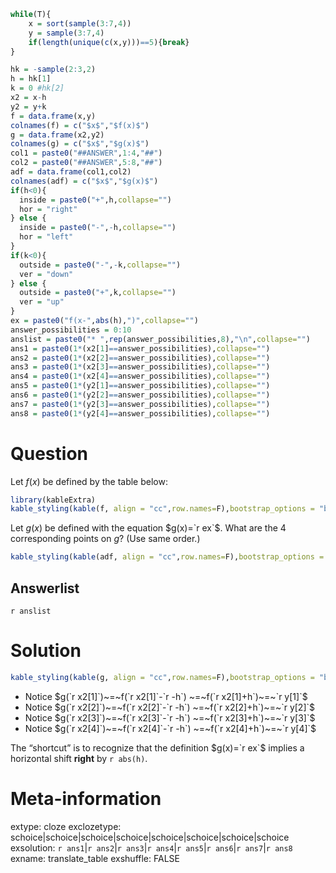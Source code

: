 ```r
while(T){
    x = sort(sample(3:7,4))
    y = sample(3:7,4)
    if(length(unique(c(x,y)))==5){break}
}

hk = -sample(2:3,2)
h = hk[1]
k = 0 #hk[2]
x2 = x-h
y2 = y+k
f = data.frame(x,y)
colnames(f) = c("$x$","$f(x)$")
g = data.frame(x2,y2)
colnames(g) = c("$x$","$g(x)$")
col1 = paste0("##ANSWER",1:4,"##")
col2 = paste0("##ANSWER",5:8,"##")
adf = data.frame(col1,col2)
colnames(adf) = c("$x$","$g(x)$")
if(h<0){
  inside = paste0("+",h,collapse="")
  hor = "right"
} else {
  inside = paste0("-",-h,collapse="")
  hor = "left"
}
if(k<0){
  outside = paste0("-",-k,collapse="")
  ver = "down"
} else {
  outside = paste0("+",k,collapse="")
  ver = "up"
}
ex = paste0("f(x-",abs(h),")",collapse="")
answer_possibilities = 0:10
anslist = paste0("* ",rep(answer_possibilities,8),"\n",collapse="")
ans1 = paste0(1*(x2[1]==answer_possibilities),collapse="")
ans2 = paste0(1*(x2[2]==answer_possibilities),collapse="")
ans3 = paste0(1*(x2[3]==answer_possibilities),collapse="")
ans4 = paste0(1*(x2[4]==answer_possibilities),collapse="")
ans5 = paste0(1*(y2[1]==answer_possibilities),collapse="")
ans6 = paste0(1*(y2[2]==answer_possibilities),collapse="")
ans7 = paste0(1*(y2[3]==answer_possibilities),collapse="")
ans8 = paste0(1*(y2[4]==answer_possibilities),collapse="")
```

Question
========

Let $f(x)$ be defined by the table below:

```r
library(kableExtra)
kable_styling(kable(f, align = "cc",row.names=F),bootstrap_options = "bordered",full_width = F)
```

Let $g(x)$ be defined with the equation $g(x)=`r ex`$. What are the 4 corresponding points on $g$? (Use same order.)

```r
kable_styling(kable(adf, align = "cc",row.names=F),bootstrap_options = "bordered",full_width = F)
```




Answerlist
--------
`r anslist`


Solution
========



```r
kable_styling(kable(g, align = "cc",row.names=F),bootstrap_options = "bordered",full_width = F)
```

* Notice $g(`r x2[1]`)~=~f(`r x2[1]`-`r -h`) ~=~f(`r x2[1]+h`)~=~`r y[1]`$
* Notice $g(`r x2[2]`)~=~f(`r x2[2]`-`r -h`) ~=~f(`r x2[2]+h`)~=~`r y[2]`$
* Notice $g(`r x2[3]`)~=~f(`r x2[3]`-`r -h`) ~=~f(`r x2[3]+h`)~=~`r y[3]`$
* Notice $g(`r x2[4]`)~=~f(`r x2[4]`-`r -h`) ~=~f(`r x2[4]+h`)~=~`r y[4]`$

The "shortcut" is to recognize that the definition $g(x)=`r ex`$ implies a horizontal shift **right** by `r abs(h)`.

Meta-information
============
extype: cloze
exclozetype: schoice|schoice|schoice|schoice|schoice|schoice|schoice|schoice
exsolution: `r ans1`|`r ans2`|`r ans3`|`r ans4`|`r ans5`|`r ans6`|`r ans7`|`r ans8`
exname: translate_table
exshuffle: FALSE